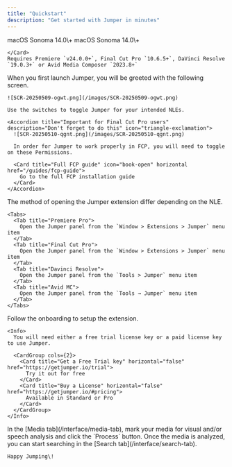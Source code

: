 ```yaml
---
title: "Quickstart"
description: "Get started with Jumper in minutes"
---
```


<Steps>
  <Step title="Download and install the latest version">
    <Card title="MacOS Apple Silicon" icon="download" iconType="solid" horizontal href="https://download.getjumper.io">
      macOS Sonoma 14.0\+
    </Card>
    <Card title="MacOS Intel" icon="download" iconType="solid" horizontal href="https://download.getjumper.io/intel">
      macOS Sonoma 14.0\+
    </Card>
    <Card title="Windows" icon="download" iconType="solid" horizontal href="https://download.getjumper.io/windows">
      
    </Card>
    Requires Premiere `v24.0.0+`, Final Cut Pro `10.6.5+`, DaVinci Resolve `19.0.3+` or Avid Media Composer `2023.8+`
  </Step>
  <Step title="Launch Jumper">
    When you first launch Jumper, you will be greeted with the following screen.

    ![SCR-20250509-ogwt.png](/images/SCR-20250509-ogwt.png)

    Use the switches to toggle Jumper for your intended NLEs.

    <Accordion title="Important for Final Cut Pro users" description="Don't forget to do this" icon="triangle-exclamation">
      ![SCR-20250510-qgnt.png](/images/SCR-20250510-qgnt.png)

      In order for Jumper to work properly in FCP, you will need to toggle on these Permissions.

      <Card title="Full FCP guide" icon="book-open" horizontal href="/guides/fcp-guide">
        Go to the full FCP installation guide
      </Card>
    </Accordion>
  </Step>
  <Step title="Open the extension in your NLE">
    The method of opening the Jumper extension differ depending on the NLE.

    <Tabs>
      <Tab title="Premiere Pro">
        Open the Jumper panel from the `Window > Extensions > Jumper` menu item
      </Tab>
      <Tab title="Final Cut Pro">
        Open the Jumper panel from the `Window > Extensions > Jumper` menu item
      </Tab>
      <Tab title="Davinci Resolve">
        Open the Jumper panel from the `Tools > Jumper` menu item
      </Tab>
      <Tab title="Avid MC">
        Open the Jumper panel from the `Tools → Jumper` menu item
      </Tab>
    </Tabs>
  </Step>
  <Step title="Follow the onboarding">
    Follow the onboarding to setup the extension.

    <Info>
      You will need either a free trial license key or a paid license key to use Jumper.

      <CardGroup cols={2}>
        <Card title="Get a Free Trial key" horizontal="false" href="https://getjumper.io/trial">
          Try it out for free
        </Card>
        <Card title="Buy a License" horizontal="false" href="https://getjumper.io/#pricing">
          Available in Standard or Pro
        </Card>
      </CardGroup>
    </Info>
  </Step>
  <Step title="Analyze media">
    In the [Media tab](/interface/media-tab), mark your media for visual and/or speech analysis and click the `Process` button.
  </Step>
  <Step title="Search your media">
    Once the media is analyzed, you can start searching in the [Search tab](/interface/search-tab).

    Happy Jumping\!
  </Step>
</Steps>